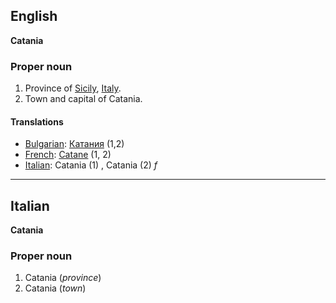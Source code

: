 ==English==
'''Catania'''

===Proper noun===

#Province of [[Sicily]], [[Italy]].
#Town and capital of Catania.

====Translations====

*[[Bulgarian]]: [[Катания]] (1,2)
*[[French]]: [[Catane]] (1, 2)
*[[Italian]]: Catania (1) '' '', Catania (2) ''f''

----

==Italian==
'''Catania'''

===Proper noun===

#Catania (''province'')
#Catania (''town'')